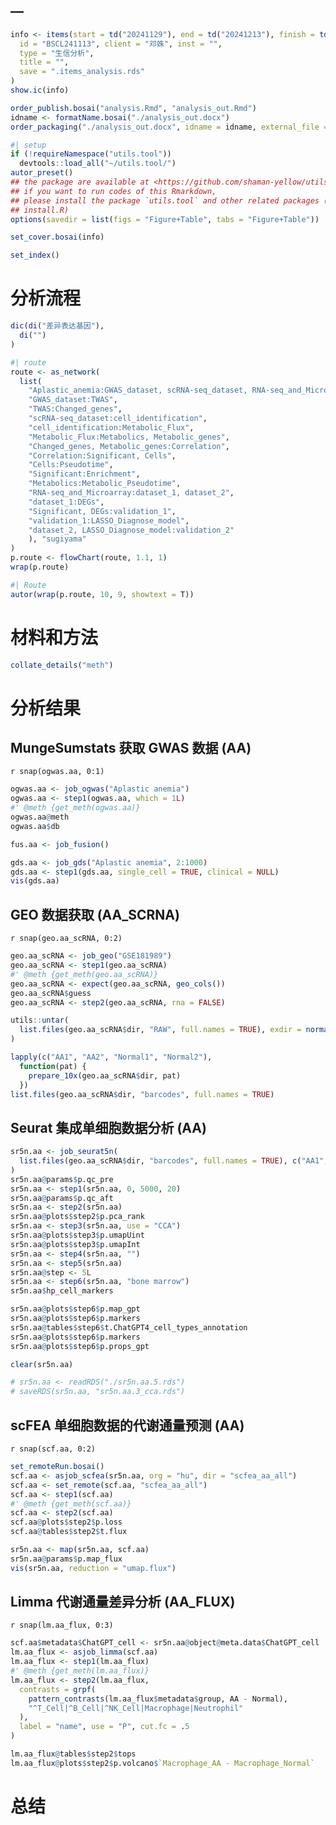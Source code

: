 ---
---

```r
info <- items(start = td("20241129"), end = td("20241213"), finish = td("2025-01-17"),
  id = "BSCL241113", client = "邓姝", inst = "",
  type = "生信分析",
  title = "",
  save = ".items_analysis.rds"
)
show.ic(info)

order_publish.bosai("analysis.Rmd", "analysis_out.Rmd")
idname <- formatName.bosai("./analysis_out.docx")
order_packaging("./analysis_out.docx", idname = idname, external_file = NULL)
```

```r
#| setup
if (!requireNamespace("utils.tool"))
  devtools::load_all("~/utils.tool/")
autor_preset()
## the package are available at <https://github.com/shaman-yellow/utils.tool>
## if you want to run codes of this Rmarkdown,
## please install the package `utils.tool` and other related packages (run
## install.R)
options(savedir = list(figs = "Figure+Table", tabs = "Figure+Table"))
```

```r
set_cover.bosai(info)
```

```r
set_index()
```

# 分析流程 {#abstract}

```r
dic(di("差异表达基因"),
  di("")
)

```

```r
#| route
route <- as_network(
  list(
    "Aplastic_anemia:GWAS_dataset, scRNA-seq_dataset, RNA-seq_and_Microarray",
    "GWAS_dataset:TWAS",
    "TWAS:Changed_genes",
    "scRNA-seq_dataset:cell_identification",
    "cell_identification:Metabolic_Flux",
    "Metabolic_Flux:Metabolics, Metabolic_genes",
    "Changed_genes, Metabolic_genes:Correlation",
    "Correlation:Significant, Cells",
    "Cells:Pseudotime",
    "Significant:Enrichment",
    "Metabolics:Metabolic_Pseudotime",
    "RNA-seq_and_Microarray:dataset_1, dataset_2",
    "dataset_1:DEGs",
    "Significant, DEGs:validation_1",
    "validation_1:LASSO_Diagnose_model",
    "dataset_2, LASSO_Diagnose_model:validation_2"
    ), "sugiyama"
)
p.route <- flowChart(route, 1.1, 1)
wrap(p.route)
```

```r
#| Route
autor(wrap(p.route, 10, 9, showtext = T))
```


# 材料和方法 {#introduction}

```r
collate_details("meth")
```

# 分析结果 {#workflow}

## MungeSumstats 获取 GWAS 数据 (AA)

`r snap(ogwas.aa, 0:1)`

```r
ogwas.aa <- job_ogwas("Aplastic anemia")
ogwas.aa <- step1(ogwas.aa, which = 1L)
#' @meth {get_meth(ogwas.aa)}
ogwas.aa@meth
ogwas.aa$db

```

```r
fus.aa <- job_fusion()
```


```r
gds.aa <- job_gds("Aplastic anemia", 2:1000)
gds.aa <- step1(gds.aa, single_cell = TRUE, clinical = NULL)
vis(gds.aa)
```

## GEO 数据获取 (AA_SCRNA)

`r snap(geo.aa_scRNA, 0:2)`

```r
geo.aa_scRNA <- job_geo("GSE181989")
geo.aa_scRNA <- step1(geo.aa_scRNA)
#' @meth {get_meth(geo.aa_scRNA)}
geo.aa_scRNA <- expect(geo.aa_scRNA, geo_cols())
geo.aa_scRNA$guess
geo.aa_scRNA <- step2(geo.aa_scRNA, rna = FALSE)

utils::untar(
  list.files(geo.aa_scRNA$dir, "RAW", full.names = TRUE), exdir = normalizePath(geo.aa_scRNA$dir)
)

lapply(c("AA1", "AA2", "Normal1", "Normal2"), 
  function(pat) {
    prepare_10x(geo.aa_scRNA$dir, pat)
  })
list.files(geo.aa_scRNA$dir, "barcodes", full.names = TRUE)
```

## Seurat 集成单细胞数据分析 (AA)

```r
sr5n.aa <- job_seurat5n(
  list.files(geo.aa_scRNA$dir, "barcodes", full.names = TRUE), c("AA1", "AA2", "Normal1", "Normal2")
)
sr5n.aa@params$p.qc_pre
sr5n.aa <- step1(sr5n.aa, 0, 5000, 20)
sr5n.aa@params$p.qc_aft
sr5n.aa <- step2(sr5n.aa)
sr5n.aa@plots$step2$p.pca_rank
sr5n.aa <- step3(sr5n.aa, use = "CCA")
sr5n.aa@plots$step3$p.umapUint
sr5n.aa@plots$step3$p.umapInt
sr5n.aa <- step4(sr5n.aa, "")
sr5n.aa <- step5(sr5n.aa)
sr5n.aa@step <- 5L
sr5n.aa <- step6(sr5n.aa, "bone marrow")
sr5n.aa$hp_cell_markers

sr5n.aa@plots$step6$p.map_gpt
sr5n.aa@plots$step6$p.markers
sr5n.aa@tables$step6$t.ChatGPT4_cell_types_annotation
sr5n.aa@plots$step6$p.markers
sr5n.aa@plots$step6$p.props_gpt

clear(sr5n.aa)

# sr5n.aa <- readRDS("./sr5n.aa.5.rds")
# saveRDS(sr5n.aa, "sr5n.aa.3_cca.rds")
```

## scFEA 单细胞数据的代谢通量预测 (AA)

`r snap(scf.aa, 0:2)`

```r
set_remoteRun.bosai()
scf.aa <- asjob_scfea(sr5n.aa, org = "hu", dir = "scfea_aa_all")
scf.aa <- set_remote(scf.aa, "scfea_aa_all")
scf.aa <- step1(scf.aa)
#' @meth {get_meth(scf.aa)}
scf.aa <- step2(scf.aa)
scf.aa@plots$step2$p.loss
scf.aa@tables$step2$t.flux

sr5n.aa <- map(sr5n.aa, scf.aa)
sr5n.aa@params$p.map_flux
vis(sr5n.aa, reduction = "umap.flux")
```

## Limma 代谢通量差异分析 (AA_FLUX)

`r snap(lm.aa_flux, 0:3)`

```r
scf.aa$metadata$ChatGPT_cell <- sr5n.aa@object@meta.data$ChatGPT_cell
lm.aa_flux <- asjob_limma(scf.aa)
lm.aa_flux <- step1(lm.aa_flux)
#' @meth {get_meth(lm.aa_flux)}
lm.aa_flux <- step2(lm.aa_flux,
  contrasts = grpf(
    pattern_contrasts(lm.aa_flux$metadata$group, AA - Normal),
    "^T_Cell|^B_Cell|^NK_Cell|Macrophage|Neutrophil"
  ),
  label = "name", use = "P", cut.fc = .5
)

lm.aa_flux@tables$step2$tops
lm.aa_flux@plots$step2$p.volcano$`Macrophage_AA - Macrophage_Normal`

```

# 总结 {#conclusion}


